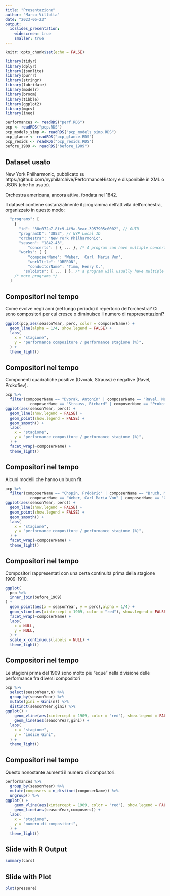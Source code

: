 ```yaml
---
title: "Presentazione"
author: "Marco Villotta"
date: "2023-06-23"
output:
  ioslides_presentation:
    widescreen: true
    smaller: true
---
```


```r
knitr::opts_chunk$set(echo = FALSE)
```

```r
library(tidyr)
library(dplyr)
library(jsonlite)
library(purrr)
library(stringr)
library(lubridate)
library(modelr)
library(broom)
library(tibble)
library(ggplot2)
library(mgcv)
library(ineq)

performances <- readRDS("perf.RDS")
pcp <- readRDS("pcp.RDS")
pcp_models_simp <- readRDS("pcp_models_simp.RDS")
pcp_glance <- readRDS("pcp_glance.RDS")
pcp_resids <- readRDS("pcp_resids.RDS")
before_1909 <- readRDS("before_1909")
```

## Dataset usato {.flexbox .vcenter}

New York Philharmonic, pubblicato su https://github.com/nyphilarchive/PerformanceHistory e disponibile in XML o JSON (che ho usato).

Orchestra americana, ancora attiva, fondata nel 1842.

Il dataset contiene sostanzialmente il programma dell'attività dell'orchestra, organizzato in questo modo:

```js
  "programs": [
    {
      "id": "38e072a7-8fc9-4f9a-8eac-3957905c0002", // GUID
      "programID": "3853", // NYP Local ID
      "orchestra": "New York Philharmonic",
      "season": "1842-43",
          "concerts": [ { ... }, /* A program can have multiple concerts */ ],
      "works": [ {
          "composerName": "Weber,  Carl  Maria Von",
          "workTitle": "OBERON",
          "conductorName": "Timm, Henry C.",
        "soloists": [ ... ] }, /* a program will usually have multiple works */ { ... }, ] },
    /* more programs */
  ]
```

## Compositori nel tempo {.flexbox .vcenter}

Come evolve negli anni (nel lungo periodo) il repertorio dell'orchestra? Ci sono compositori per cui cresce o diminuisce il numero di rappresentazioni?

```r
ggplot(pcp,aes(seasonYear, perc, color = composerName)) +
  geom_line(alpha = 1/4, show.legend = FALSE) +
  labs(
    x = "stagione",
    y = "performance compositore / performance stagione (%)",
  ) +
  theme_light()
```

## Compositori nel tempo {.flexbox .vcenter}
Componenti quadratiche positive (Dvorak, Strauss) e negative (Ravel, Prokofiev).

```r
pcp %>%
  filter(composerName == "Dvorak, Antonín" | composerName == "Ravel, Maurice" |
           composerName == "Strauss, Richard" | composerName == "Prokofiev, Sergei") %>%
ggplot(aes(seasonYear, perc)) +
  geom_line(show.legend = FALSE) +
  geom_point(show.legend = FALSE) +
  geom_smooth() +
  labs(
    x = "stagione",
    y = "performance compositore / performance stagione (%)",
  ) +
  facet_wrap(~composerName) +
  theme_light()
```

## Compositori nel tempo {.flexbox .vcenter}
Alcuni modelli che hanno un buon fit.

```r
pcp %>%
  filter(composerName == "Chopin, Frédéric" | composerName == "Bruch, Max" |
           composerName == "Weber, Carl Maria Von" | composerName == "Gluck, Christoph Willibald") %>%
ggplot(aes(seasonYear, perc)) +
  geom_line(show.legend = FALSE) +
  geom_point(show.legend = FALSE) +
  geom_smooth() +
  labs(
    x = "stagione",
    y = "performance compositore / performance stagione (%)",
  ) +
  facet_wrap(~composerName) +
  theme_light()
```

## Compositori nel tempo {.flexbox .vcenter}
Compositori rappresentati con una certa continuità prima della stagione 1909-1910.

```r
ggplot(
  pcp %>%
  inner_join(before_1909)
) +
  geom_point(aes(x = seasonYear, y = perc),alpha = 1/4) +
  geom_vline(aes(xintercept = 1909, color = "red"), show.legend = FALSE) +
  facet_wrap(~composerName) +
  labs(
    x = NULL,
    y = NULL,
  ) +
  scale_x_continuous(labels = NULL) +
  theme_light()
```

## Compositori nel tempo {.flexbox .vcenter}
Le stagioni prima del 1909 sono molto più "eque" nella divisione delle performance fra diversi compositori

```r
pcp %>%
  select(seasonYear,n) %>%
  group_by(seasonYear) %>%
  mutate(gini = Gini(n)) %>%
  distinct(seasonYear,gini) %>%
ggplot() +
    geom_vline(aes(xintercept = 1909, color = "red"), show.legend = FALSE) +
    geom_line(aes(seasonYear,gini)) +
  labs(
    x = "stagione",
    y = "indice Gini",
  ) +
  theme_light()
```

## Compositori nel tempo {.flexbox .vcenter}
Questo nonostante aumenti il numero di compositori.

```r
performances %>%
  group_by(seasonYear) %>%
  mutate(composers = n_distinct(composerName)) %>%
  ungroup() %>%
ggplot() +
    geom_vline(aes(xintercept = 1909, color = "red"), show.legend = FALSE) +
    geom_line(aes(seasonYear,composers)) +
  labs(
    x = "stagione",
    y = "numero di compositori",
  ) +
  theme_light()
```

## Slide with R Output

```r
summary(cars)
```

## Slide with Plot

```r
plot(pressure)
```

